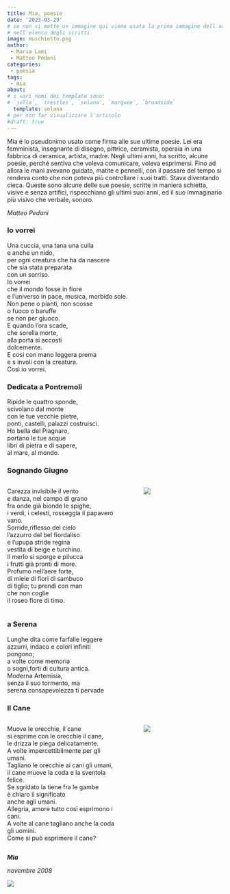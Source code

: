 ```yaml
---
title: Mia, poesie
date: '2023-03-29'
# se non si mette un immagine qui viene usata la prima immagine dell articolo
# nell'elenco degli scritti
image: muschietto.png
author:
 - Maria Lami
 - Matteo Pedani
categories:
 - poesia
tags:
 - mia
about:
# i vari nomi dei template sono:
# `jolla`, `trestles`, `solana`, `marquee`, `broadside`
  template: solana
# per non far visualizzare l'articolo 
#draft: true
---
```


Mia é lo pseudonimo usato come firma alle sue ultime poesie. Lei era femminista, insegnante di disegno, pittrice, ceramista, operaia in una fabbrica di ceramica, artista, madre. Negli ultimi anni, ha scritto, alcune poesie, perché sentiva che voleva comunicare, voleva esprimersi. Fino ad allora le mani avevano guidato, matite e pennelli, con il passare del tempo si rendeva conto che non poteva più controllare i suoi tratti. Stava diventando cieca. Queste sono alcune delle sue poesie, scritte in maniera schietta, visive e senza artifici, rispecchiano gli ultimi suoi anni, ed il suo immaginario più visivo che verbale, sonoro.

*Matteo Pedani*

### Io vorrei

Una cuccia, una tana una culla\
e anche un nido,\
per ogni creatura che ha da nascere\
che sia stata preparata\
con un sorriso.\
Io vorrei\
che il mondo fosse in fiore\
e l'universo in pace, musica, morbido sole.\
Non pene o pianti, non scosse\
o fuoco o baruffe\
se non per giuoco.\
E quando l'ora scade,\
che sorella morte,\
alla porta si accosti\
dolcemente.\
E così con mano leggera prema\
e s involi con la creatura.\
Così io vorrei.\

### Dedicata a Pontremoli

Ripide le quattro sponde,\
scivolano dal monte\
con le tue vecchie pietre,\
ponti, castelli, palazzi costruisci.\
Ho bella del Piagnaro,\
portano le tue acque\
libri di pietra e di sapere,\
al mare, al mondo.

### Sognando Giugno

::: columns
::: {.column width="55%"}
Carezza invisibile il vento\
e danza, nel campo di grano\
fra onde già bionde le spighe,\
i verdi, i celesti, rosseggia il papavero\
vano.\
Sorride,riflesso del cielo\
l'azzurro del bel fiordaliso\
e l'upupa stride regina\
vestita di beige e turchino.\
Il merlo si sporge e pilucca\
i frutti già pronti di more.\
Profumo nell'aere forte,\
di miele di fiori di sambuco\
di tiglio; tu prendi con man\
che non coglie\
il roseo fiore di timo.\
:::

::: {.column width="5%"}
<!-- empty column to create gap -->
:::

::: {.column width="40%"}
![](gallo_colori_piccolo.png)
:::
:::

### a Serena

Lunghe dita come farfalle leggere\
azzurri, indaco e colori infiniti\
pongono;\
a volte come memoria\
o sogni,forti di cultura antica.\
Moderna Artemisia,\
senza il suo tormento, ma\
serena consapevolezza ti pervade 

### Il Cane

::: columns
::: {.column width="55%"}
Muove le orecchie, il cane\
si esprime con le orecchie il cane,\
le drizza le piega delicatamente.\
A volte impercettibilmente per gli umani.\
Tagliano le orecchie ai cani gli umani,\
il cane muove la coda e la sventola\
felice.\
Se sgridato la tiene fra le gambe\
è chiaro il significato\
anche agli umani.\
Allegria, amore tutto così esprimono i cani.\
A volte al cane tagliano anche la coda\
gli uomini.\
Come si può esprimere il cane?\
:::

::: {.column width="5%"}
<!-- empty column to create gap -->
:::

::: {.column width="40%"}
![](scodato.png)
:::
:::

***Mia***

*novembre 2008*

![](muschietto.png){fig-alt="muschietto" fig-align="center"}
